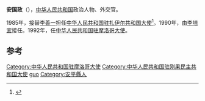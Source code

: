'''安国政'''（{{bd|1934年||}}），[[中华人民共和国|中华人民共和国]]政治人物、外交官。

1985年，接替[[李善一|李善一]]担任[[中国驻刚果民主共和国大使列表|中华人民共和国驻扎伊尔共和国大使]]<ref>{{cite web|author=中华人民共和国外交部|title=中国驻刚果民主共和国历任大使|url=http://www.mfa.gov.cn/chn/pds/ziliao/wjrw/2167/2170/t9187.htm|publisher=中华人民共和国外交部|accessdate=2012-03-03}}</ref>。1990年，由[[李培宜|李培宜]]接任。1992年，任[[中国驻摩洛哥大使列表|中华人民共和国驻摩洛哥大使]]。

== 参考 ==
{{reflist}}
{{start box}}
{{s-dip}}
{{succession box|[[李善一|李善一]]|[[李培宜|李培宜]]|[[中国驻刚果民主共和国大使列表|中华人民共和国驻-{扎}-伊尔大使]]|1985年4月-1990年1月}}
{{succession box|[[完永祥|完永祥]]|[[穆文|穆文]]|[[中国驻摩洛哥大使列表|中华人民共和国驻摩洛哥大使]]|1992年11月-1997年3月}}
{{end box}}
{{中国政治人物小作品}}
{{DEFAULTSORT:an guozheng}}
[[Category:中华人民共和国驻摩洛哥大使|Category:中华人民共和国驻摩洛哥大使]]
[[Category:中华人民共和国驻刚果民主共和国大使|Category:中华人民共和国驻刚果民主共和国大使]]
[[Category:安姓|guo]]
[[Category:安平縣人|Category:安平縣人]]